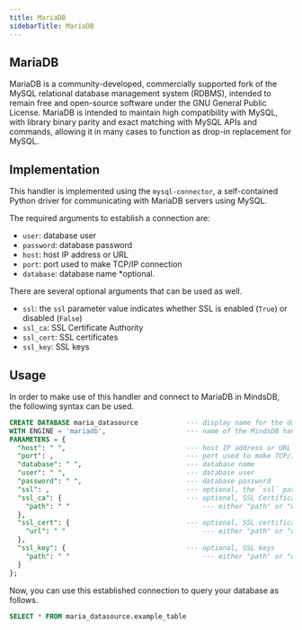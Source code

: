 ```yaml
---
title: MariaDB
sidebarTitle: MariaDB
---
```


## MariaDB

MariaDB is a community-developed, commercially supported fork of the MySQL relational database management system (RDBMS), intended to remain free and open-source software under the GNU General Public License.
MariaDB is intended to maintain high compatibility with MySQL, with library binary parity and exact matching with MySQL APIs and commands, allowing it in many cases to function as drop-in replacement for MySQL.

## Implementation

This handler is implemented using the `mysql-connector`,  a self-contained Python driver for communicating with MariaDB servers using MySQL.

The required arguments to establish a connection are:

* `user`: database user
* `password`: database password
* `host`: host IP address or URL
* `port`: port used to make TCP/IP connection
* `database`: database name *optional.

There are several optional arguments that can be used as well.

* `ssl`: the `ssl` parameter value indicates whether SSL is enabled (`True`) or disabled (`False`)
* `ssl_ca`: SSL Certificate Authority
* `ssl_cert`: SSL certificates
* `ssl_key`: SSL keys

## Usage

In order to make use of this handler and connect to MariaDB in MindsDB, the following syntax can be used.

```sql
CREATE DATABASE maria_datasource            --- display name for the database
WITH ENGINE = 'mariadb',                    --- name of the MindsDB handler
PARAMETERS = {
  "host": " ",                              --- host IP address or URL
  "port": ,                                 --- port used to make TCP/IP connection
  "database": " ",                          --- database name
  "user": " ",                              --- database user
  "password": " ",                          --- database password
  "ssl": ,                                  --- optional, the `ssl` parameter value indicates whether SSL is enabled (`True`) or disabled (`False`)
  "ssl_ca": {                               --- optional, SSL Certificate Authority
    "path": " "                                 --- either "path" or "url"
  },
  "ssl_cert": {                             --- optional, SSL certificates
    "url": " "                                  --- either "path" or "url"
  },
  "ssl_key": {                              --- optional, SSL keys
    "path": " "                                 --- either "path" or "url"
  }
};
```

Now, you can use this established connection to query your database as follows.

```sql
SELECT * FROM maria_datasource.example_table
```
